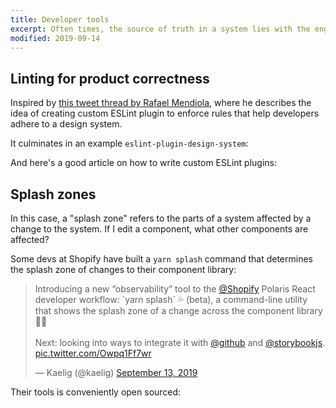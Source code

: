 ```yaml
---
title: Developer tools
excerpt: Often times, the source of truth in a system lies with the engineers, not the designers. Making sure devs can maintain the system is essential.
modified: 2019-09-14
---
```


## Linting for product correctness

Inspired by [this tweet thread by Rafael Mendiola](https://twitter.com/GroundControl/status/1176512381519912961), where he describes the idea of creating custom ESLint plugin to enforce rules that help developers adhere to a design system.

It culminates in an example `eslint-plugin-design-system`:

<Bookmark url='https://github.com/dslounge/eslint-plugin-design-system/' /> 

And here's a good article on how to write custom ESLint plugins:

<Bookmark url='https://flexport.engineering/writing-custom-lint-rules-for-your-picky-developers-67732afa1803' />

## Splash zones

In this case, a "splash zone" refers to the parts of a system affected by a change to the system. If I edit a component, what other components are affected?

Some devs at Shopify have built a `yarn splash` command that determines the splash zone of changes to their component library:

<blockquote className="twitter-tweet" data-dnt="true"><p lang="en" dir="ltr">Introducing a new “observability” tool to the <a href="https://twitter.com/Shopify?ref_src=twsrc%5Etfw">@Shopify</a> Polaris React developer workflow: `yarn splash` 💦 (beta), a command-line utility that shows the splash zone of a change across the component library 👩‍💻<br/><br/>Next: looking into ways to integrate it with <a href="https://twitter.com/github?ref_src=twsrc%5Etfw">@github</a> and <a href="https://twitter.com/storybookjs?ref_src=twsrc%5Etfw">@storybookjs</a>. <a href="https://t.co/Owpq1Ff7wr">pic.twitter.com/Owpq1Ff7wr</a></p>&mdash; Kaelig (@kaelig) <a href="https://twitter.com/kaelig/status/1172579203893456896?ref_src=twsrc%5Etfw">September 13, 2019</a></blockquote>

Their tools is conveniently open sourced:

<Bookmark url='https://github.com/Shopify/polaris-react/tree/master/scripts/splash' />